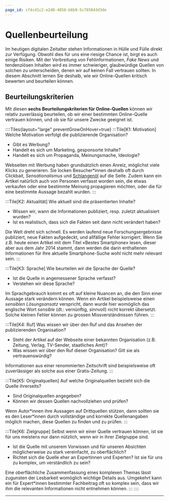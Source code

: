 ```yaml
---
page_id: cf4cd1c2-e2d8-4858-b6b9-5c785843d3de
---
```


# Quellenbeurteilung

Im heutigen digitalen Zeitalter stehen Informationen in Hülle und Fülle direkt zur Verfügung. Obwohl dies für uns eine riesige Chance ist, birgt es auch einige Risiken. Mit der Verbreitung von Fehlinformationen, _Fake News_ und tendenziösen Inhalten wird es immer schwieriger, glaubwürdige Quellen von solchen zu unterscheiden, denen wir auf keinen Fall vertrauen sollten. In diesem Abschnitt lernen Sie deshalb, wie wir Online-Quellen kritisch bewerten und beurteilen können.

## Beurteilungskriterien

Mit diesen **sechs Beurteilungskriterien für Online-Quellen** können wir relativ zuverlässig beurteilen, ob wir einer bestimmten Online-Quelle vertrauen können, und ob sie für unsere Zwecke geeignet ist.

::::Tiles{layout="large" preventGrowOnHover=true} :::Tile[K1: Motivation] Welche Motivation verfolgt die publizierende Organisation?

- Gibt es Werbung?
- Handelt es sich um Marketing, gesponsorte Inhalte?
- Handelt es sich um Propaganda, Meinungsmache, Ideologie?

Webseiten mit Werbung haben grundsätzlich einen Anreiz, möglichst viele Klicks zu generieren. Sie locken Besucher\*innen deshalb oft durch Clickbait, _Sensationalismus_ und [Schlangenöl](https://de.wikipedia.org/wiki/Schlangen%C3%B6l) auf die Seite. Zudem kann ein Artikel natürlich auch von Personen verfasst worden sein, die etwas verkaufen oder eine bestimmte Meinung propagieren möchten, oder die für eine bestimmte Aussage bezahlt wurden. :::

:::Tile[K2: Aktualität] Wie aktuell sind die präsentierten Inhalte?

- Wissen wir, wann die Informationen publiziert, resp. zuletzt aktualisiert wurden?
- Ist es realistisch, dass sich die Fakten seit dann nicht verändert haben?

Die Welt dreht sich schnell. Es werden laufend neue Forschungsergebnisse publiziert, neue Fakten aufgedeckt, und allfällige Fehler korrigiert. Wenn Sie z.B. heute einen Artikel mit dem Titel «Bestes Smartphone» lesen, dieser aber aus dem Jahr 2014 stammt, dann werden die darin enthaltenen Informationen für Ihre aktuelle Smartphone-Suche wohl nicht mehr relevant sein. :::

:::Tile[K3: Sprache] Wie beurteilen wir die Sprache der Quelle?

- Ist die Quelle in angemessener Sprache verfasst?
- Verstehen wir diese Sprache?

Im Sprachgebrauch kommt es oft auf kleine Nuancen an, die den Sinn einer Aussage stark verändern können. Wenn ein Artikel beispielsweise einen _sensiblen Lösungsansatz_ verspricht, dann wurde hier womöglich das englische Wort _sensible_ (dt.: vernünftig, sinnvoll) nicht korrekt übersetzt. Solche kleinen Fehler können zu grossen Missverständnissen führen. :::

:::Tile[K4: Ruf] Was wissen wir über den Ruf und das Ansehen der publizierenden Organisation?

- Steht der Artikel auf der Webseite einer bekannten Organisation (z.B. Zeitung, Verlag, TV-Sender, staatliches Amt)?
- Was wissen wir über den Ruf dieser Organisation? Gilt sie als vertrauenswürdig?

Informationen aus einer renommierten Zeitschrift sind beispielsweise oft zuverlässiger als solche aus einer Gratis-Zeitung. :::

:::Tile[K5: Originalquellen] Auf welche Originalquellen bezieht sich die Quelle ihrerseits?

- Sind Originalquellen angegeben?
- Können wir dessen Quellen nachvollziehen und prüfen?

Wenn Autor\*innen ihre Aussagen auf Drittquellen stützen, dann sollten sie es den Leser\*innen durch vollständige und korrekte Quellenangaben möglich machen, diese Quellen zu finden und zu prüfen. :::

:::Tile[K6: Zielgruppe] Selbst wenn wir einer Quelle vertrauen können, ist sie für uns meistens nur dann nützlich, wenn wir in ihrer Zielgruppe sind.

- Ist die Quelle mit unserem Vorwissen und für unseren Absichten möglicherweise zu stark vereinfacht, zu oberflächlich?
- Richtet sich die Quelle eher an Expertinnen und Experten? Ist sie für uns zu komplex, um verständlich zu sein?

Eine oberflächliche Zusammenfassung eines komplexen Themas lässt zugunsten der Lesbarkeit womöglich wichtige Details aus. Umgekehrt kann ein für Expert\*innen bestimmter Fachbeitrag oft so komplex sein, dass wir ihm die relevanten Informationen nicht entnehmen können. ::: ::::

---
